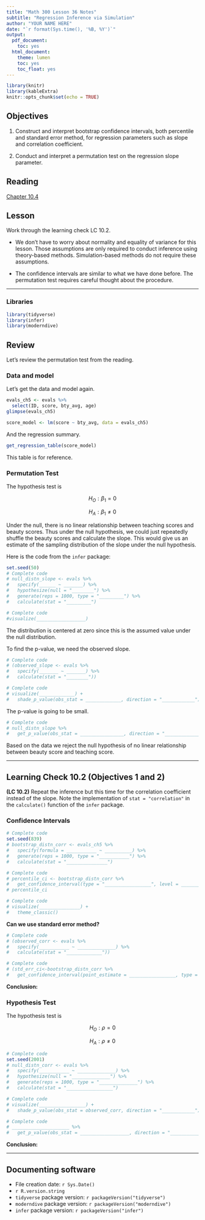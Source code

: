 ```yaml
---
title: "Math 300 Lesson 36 Notes"
subtitle: "Regression Inference via Simulation"
author: "YOUR NAME HERE"
date: "`r format(Sys.time(), '%B, %Y')`"
output:
  pdf_document:
    toc: yes
  html_document:
    theme: lumen
    toc: yes
    toc_float: yes
---
```


```r
library(knitr)
library(kableExtra)
knitr::opts_chunk$set(echo = TRUE)
```

## Objectives

1. Construct and interpret bootstrap confidence intervals, both percentile and standard error method, for regression parameters such as slope and correlation coefficient.

2. Conduct and interpret a permutation test on the regression slope parameter. 


## Reading

[Chapter 10.4](https://moderndive.com/10-inference-for-regression.html#infer-regression)

## Lesson

Work through the learning check LC 10.2.

+ We don't have to worry about normality and equality of variance for this lesson. Those assumptions are only required to conduct inference using theory-based methods. Simulation-based methods do not require these assumptions. 

+ The confidence intervals are similar to what we have done before. The permutation test requires careful thought about the procedure. 

------------------------------------------------------------------------

### Libraries

```r
library(tidyverse)
library(infer)
library(moderndive)
```

## Review

Let's review the permutation test from the reading.  

### Data and model

Let's get the data and model again.

```r
evals_ch5 <- evals %>%
  select(ID, score, bty_avg, age)
glimpse(evals_ch5)
```

```r
score_model <- lm(score ~ bty_avg, data = evals_ch5)
```

And the regression summary.

```r
get_regression_table(score_model)
```

This table is for reference.

### Permutation Test

The hypothesis test is

$$
H_O:\beta_1=0
$$

$$
H_A:\beta_1\neq0
$$

Under the null, there is no linear relationship between teaching scores and beauty scores. Thus under the null hypothesis, we could just repeatedly shuffle the beauty scores and calculate the slope. This would give us an estimate of the sampling distribution of the slope under the null hypothesis.

Here is the code from the `infer` package:

```r
set.seed(50)
# Complete code
# null_distn_slope <- evals %>% 
#   specify(______ ~ _______) %>%
#   hypothesize(null = "________") %>% 
#   generate(reps = 1000, type = "_________") %>% 
#   calculate(stat = "_________")
```

```r
# Complete code
#visualize(__________________)
```  

The distribution is centered at zero since this is the assumed value under the null distribution.

To find the p-value, we need the observed slope.

```r
# Complete code
# (observed_slope <- evals %>% 
#   specify(_______ ~ _______) %>% 
#   calculate(stat = "________"))
```


```r
# Complete code
# visualize(_____________) +
#   shade_p_value(obs_stat = _____________, direction = "____________")
```

The p-value is going to be small.

```r
# Complete code
# null_distn_slope %>% 
#   get_p_value(obs_stat = ________________, direction = "_________________")
```

Based on the data we reject the null hypothesis of no linear relationship between beauty score and teaching score.


***

## Learning Check 10.2 (Objectives 1 and 2)

**(LC 10.2)** Repeat the inference but this time for the correlation coefficient instead of the slope. Note the implementation of `stat = "correlation"` in the `calculate()` function of the `infer` package.

### Confidence Intervals

```r
# Complete code
set.seed(839)
# bootstrap_distn_corr <- evals_ch5 %>%
#   specify(formula = ___________ ~ __________) %>%
#   generate(reps = 1000, type = "___________") %>%
#   calculate(stat = "_______________")
```


```r
# Complete code
# percentile_ci <- bootstrap_distn_corr %>% 
#   get_confidence_interval(type = "_________________", level = _______________)
# percentile_ci
```


```r
# Complete code
# visualize(_______________) +
#   theme_classic()
``` 

**Can we use standard error method?**

```r
# Complete code
# (observed_corr <- evals %>%
#   specify(___________ ~ ______________) %>%
#   calculate(stat = "_____________"))
```

```r
# Complete code
# (std_err_ci<-bootstrap_distn_corr %>% 
#   get_confidence_interval(point_estimate = _________________, type = "_________", level = 0.95))
```

**Conclusion:**

### Hypothesis Test

The hypothesis test is

$$
H_O:\rho=0
$$

$$
H_A:\rho\neq0
$$

```r
# Complete code
set.seed(2001)
# null_distn_corr <- evals %>% 
#   specify(___________ ~ ______________) %>%
#   hypothesize(null = "______________") %>% 
#   generate(reps = 1000, type = "______________") %>% 
#   calculate(stat = "_________________")
```

```r
# Complete code
# visualize(_________________) +
#   shade_p_value(obs_stat = observed_corr, direction = "____________")
```  


```r
# Complete code
# _____________________ %>% 
#   get_p_value(obs_stat = __________________, direction = "_____________")
```

**Conclusion:**


***


## Documenting software

-   File creation date: `r Sys.Date()`
-   `r R.version.string`
-   `tidyverse` package version: `r packageVersion("tidyverse")`
-   `moderndive` package version: `r packageVersion("moderndive")`
-   `infer` package version: `r packageVersion("infer")`

